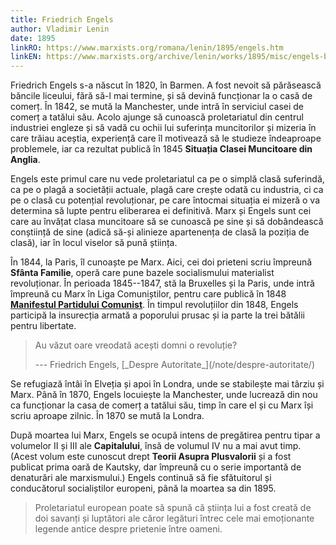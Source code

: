 ```yaml
---
title: Friedrich Engels
author: Vladimir Lenin
date: 1895
linkRO: https://www.marxists.org/romana/lenin/1895/engels.htm
linkEN: https://www.marxists.org/archive/lenin/works/1895/misc/engels-bio.htm
---
```


Friedrich Engels s-a născut în 1820, în Barmen. A fost nevoit să părăsească băncile liceului, fără să-l mai termine, și să devină funcționar la o casă de comerț. În 1842, se mută la Manchester, unde intră în serviciul casei de comerț a tatălui său. Acolo ajunge să cunoască proletariatul din centrul industriei engleze și să vadă cu ochii lui suferința muncitorilor și mizeria în care trăiau aceștia, experiență care îl motivează să le studieze îndeaproape problemele, iar ca rezultat publică în 1845 **Situația Clasei Muncitoare din Anglia**.

Engels este primul care nu vede proletariatul ca pe o simplă clasă suferindă, ca pe o plagă a societății actuale, plagă care crește odată cu industria, ci ca pe o clasă cu potențial revoluționar, pe care întocmai situația ei mizeră o va determina să lupte pentru eliberarea ei definitivă. Marx și Engels sunt cei care au învățat clasa muncitoare să se cunoască pe sine și să dobândească conștiință de sine (adică să-și alinieze apartenența de clasă la poziția de clasă), iar în locul viselor să pună știința.

În 1844, la Paris, îl cunoaște pe Marx. Aici, cei doi prieteni scriu împreună **Sfânta Familie**, operă care pune bazele socialismului materialist revoluționar. În perioada 1845--1847, stă la Bruxelles și la Paris, unde intră împreună cu Marx în Liga Comuniștilor, pentru care publică în 1848 [**Manifestul Partidului Comunist**](/note/manifestul-partidului-comunist/). În timpul revoluțiilor din 1848, Engels participă la insurecția armată a poporului prusac și ia parte la trei bătălii pentru libertate.

> Au văzut oare vreodată acești domni o revoluție?
>
> <p class="text-right">--- Friedrich Engels, [_Despre Autoritate_](/note/despre-autoritate/)</p>

Se refugiază întâi în Elveția și apoi în Londra, unde se stabilește mai târziu și Marx. Până în 1870, Engels locuiește la Manchester, unde lucrează din nou ca funcționar la casa de comerț a tatălui său, timp în care el și cu Marx își scriu aproape zilnic. În 1870 se mută la Londra.

După moartea lui Marx, Engels se ocupă intens de pregătirea pentru tipar a volumelor II și III ale **Capitalului**, însă de volumul IV nu a mai avut timp. (Acest volum este cunoscut drept **Teorii Asupra Plusvalorii** și a fost publicat prima oară de Kautsky, dar împreună cu o serie importantă de denaturări ale marxismului.) Engels continuă să fie sfătuitorul și conducătorul socialiștilor europeni, până la moartea sa din 1895.

> Proletariatul european poate să spună că știința lui a fost creată de doi savanți și luptători ale căror legături întrec cele mai emoționante legende antice despre prietenie între oameni.
